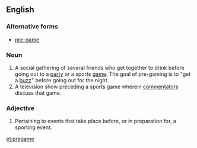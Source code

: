 ==English==

===Alternative forms===
*[[pre-game]]

===Noun===
{{en-noun|s}}

# A social gathering of several friends who get together to drink before going out to a [[party]] or a sports [[game]].  The goal of pre-gaming is to "get a [[buzz]]" before going out for the night.
# A television show preceding a sports game wherein [[commentator]]s discuss that game.

===Adjective===
{{en-adj|-}}

# Pertaining to events that take place before, or in preparation for, a sporting event.

[[et:pregame]]
